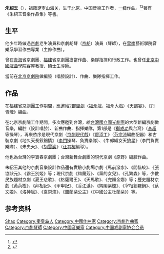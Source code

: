 '''朱紹玉'''（{{bd|1946年|}}），祖籍[[遼寧|遼寧]][[山海關市|山海关]]，生于[[北京|北京]]，中国音樂工作者，[[一级作曲|一级作曲]]。<ref>{{Cite web|title=著名戏曲音乐家朱绍玉创作作品剧目展演将启|url=http://www.chinanews.com/cul/2018/09-19/8631587.shtml|accessdate=2020-01-31|work=中新网|archive-date=2020-01-31|archive-url=https://web.archive.org/web/20200131041837/http://www.chinanews.com/cul/2018/09-19/8631587.shtml|dead-url=no}}</ref><ref>{{Cite web|title=朱绍玉：好作曲不在书斋在田野|url=http://culture.people.com.cn/n1/2018/1129/c1013-30432260.html|accessdate=2020-01-31|work=文化--人民网|archive-date=2019-09-15|archive-url=https://web.archive.org/web/20190915091727/http://culture.people.com.cn/n1/2018/1129/c1013-30432260.html|dead-url=no}}</ref>著有《朱紹玉音樂作品集》等書。

== 生平 ==
他少年時做過[[京劇|京劇]]老生演員和京劇胡琴（[[京胡|京胡]]）演員（琴師），在[[雲南|雲南]]藝術學院音樂系學習作曲專業（主修作曲）。

曾在[[青海|青海]]省京劇團、[[福建|福建]]省京劇團擔當作曲、樂隊指揮和行政工作。也曾任[[北京|北京]][[中國戲曲學院|中國戲曲學院]]客座教授、碩士生導師。

當前在[[北京京劇院|北京京劇院]]做編腔（唱腔設計）、作曲、樂隊指揮工作。

== 作品 ==
在福建省京劇團工作期間，應邀給2部[[閩劇|閩劇]]（[[福州|福州]]戲、福州大戲）《天鵝宴》、《丹青魂》編曲。

在北京京劇院工作期間，多次應邀到台灣，給[[台灣|台灣]][[國立國光劇團|國立國光劇團]]的大型新編京劇做音樂，編腔（設計唱腔）、新曲作曲、指揮樂隊，第1部是《[[鄭成功|鄭成功]]與台灣》（[[李超|李超]]等操琴），再來依序是現代京劇（[[京劇現代戲|京劇現代戲]]）《[[廖添丁|廖添丁]]》（[[范宗沛|范宗沛]]編曲配器）和古裝京劇《地久天長釵鈿情》（[[李門|李門]]操琴、負責樂隊）、《牛郎織女天狼星》（李門負責樂隊）、《未央天》、《[[胡雪巖|胡雪巖]]》（[[汪其楣|汪其楣]]編導）。

他也為台灣的李寶春京劇團；台灣新舞台劇團的現代京劇《原野》編腔作曲。

朱紹玉其他的京劇音樂設計作品還有實驗小劇場京劇《馬前潑水》、《閻惜蛟》、《張協狀元》、《霸王別姬》等；現代京劇《梅蘭芳》、《黨的女兒》、《孔繁森》等，少數民族題材京劇《夏王悲歌》、《格薩爾王》、《天馬歌》、《完顏金娜》等；歷史題材京劇《黃荊樹》、《拜相記》、《甲申記》、《香江淚》、《媽閣紫煙》、《宰相劉羅鍋》、《蔡文姬》、《洛神賦》、《袁崇煥》、《圖蘭朵公主》（《中國公主杜蘭朵》）等。

== 参考资料 ==
{{reflist}}

{{中国戏剧家协会第五届理事会}}
{{中国戏剧家协会第六届理事会}}
{{中国戏剧家协会第七届理事会}}

{{Authority control}}
{{DEFAULTSORT:Zhu, Shaoyu}}
[[Category:朱姓|Shao]]
[[Category:秦皇岛人|Category:秦皇岛人]]
[[Category:中國作曲家|Category:中國作曲家]]
[[Category:京劇作曲家|Category:京劇作曲家]]
[[Category:京劇琴師|Category:京劇琴師]]
[[Category:中國音樂家|Category:中國音樂家]]
[[Category:中国戏剧家协会会员|Category:中国戏剧家协会会员]]
